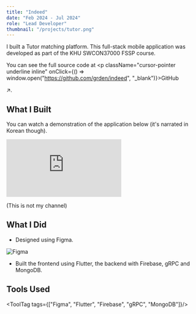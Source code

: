 ```yaml
---
title: "Indeed"
date: "Feb 2024 - Jul 2024"
role: "Lead Developer"
thumbnail: "/projects/tutor.png"
---
```



I built a Tutor matching platform. This full-stack mobile application was developed as part of the KHU SWCON37000 FSSP course.

You can see the full source code at <p className="cursor-pointer underline inline" onClick={() => window.open("https://github.com/grden/indeed", "_blank")}>GitHub</p> ↗.

## What I Built

You can watch a demonstration of the application below (it's narrated in Korean though).

<div className="relative w-full aspect-video my-4">
  <iframe
    className="absolute top-0 left-0 w-full h-full rounded-lg"
    src="https://www.youtube.com/embed/vGuIFKCO9vs?si=VZl5tT8zyKzqoOuL&start=556"
    title="Project Demo Video"
    frameBorder="0"
    allow="accelerometer; autoplay; clipboard-write; encrypted-media; gyroscope; picture-in-picture"
    allowFullScreen
  ></iframe>
</div>

(This is not my channel)

## What I Did

- Designed using Figma.

<img 
  src="/projects/indeed-figma.png" 
  alt="Figma" 
  className="mx-auto rounded-lg w-full my-4 border border-gray-300" 
/>

- Built the frontend using Flutter, the backend with Firebase, gRPC and MongoDB.

## Tools Used
<ToolTag tags={["Figma", "Flutter", "Firebase", "gRPC", "MongoDB"]}/>